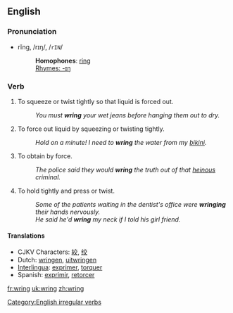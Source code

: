 ==English==
=== Pronunciation ===
*rĭng, /rɪŋ/, /<tt>rIN</tt>/
*:'''Homophones''': [[ring]]
*:[[Rhymes:English:-ɪŋ|Rhymes: -ɪŋ]]

=== Verb ===
[[Category:English irregular verbs]]
{{en-verb2|'''to wring'''|'''[[wrings]]'''|'''[[wrung]]'''|'''[[wrung]]'''|'''[[wringing]]'''}}

#To squeeze or twist tightly so that liquid is forced out. 
#:''You must '''wring''' your wet jeans before hanging them out to dry.'' 
#To force out liquid by squeezing or twisting tightly. 
#:''Hold on a minute! I need to '''wring''' the water from my [[bikini]].'' 
#To obtain by force. 
#:''The police said they would '''wring''' the truth out of that [[heinous]] criminal.'' 
#To hold tightly and press or twist. 
#:''Some of the patients waiting in the dentist's office were '''wringing''' their hands nervously.''
#:''He said he'd '''wring''' my neck if I told his girl friend.'' 

==== Translations ====
*CJKV Characters: [[絞]], [[绞]]
*Dutch: [[wringen]], [[uitwringen]]
*[[Interlingua]]: [[exprimer]], [[torquer]]
*Spanish: [[exprimir]], [[retorcer]]

[[fr:wring]]
[[uk:wring]]
[[zh:wring]]